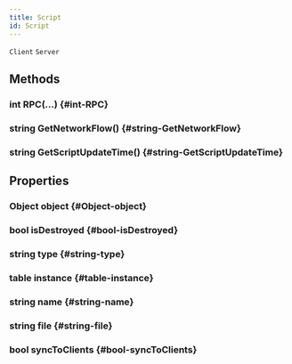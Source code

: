 ```yaml
---
title: Script
id: Script
---
```

`Client`
`Server`

## Methods

### int RPC(...) {#int-RPC}

### string GetNetworkFlow() {#string-GetNetworkFlow}

### string GetScriptUpdateTime() {#string-GetScriptUpdateTime}

## Properties

### Object object {#Object-object}

### bool isDestroyed {#bool-isDestroyed}

### string type {#string-type}

### table instance {#table-instance}

### string name {#string-name}

### string file {#string-file}

### bool syncToClients {#bool-syncToClients}

